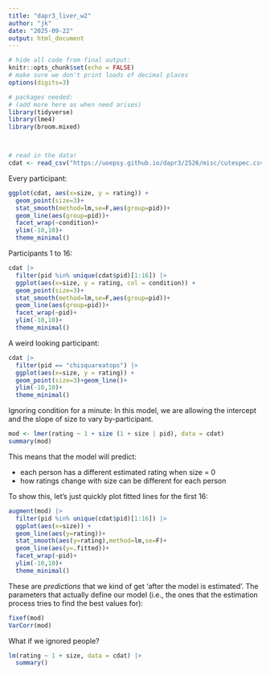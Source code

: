 ```yaml
---
title: "dapr3_liver_w2"
author: "jk"
date: "2025-09-22"
output: html_document
---
```


```r
# hide all code from final output:
knitr::opts_chunk$set(echo = FALSE)
# make sure we don't print loads of decimal places
options(digits=3)

# packages needed:
# (add more here as when need arises)
library(tidyverse)
library(lme4)
library(broom.mixed)



# read in the data!
cdat <- read_csv("https://uoepsy.github.io/dapr3/2526/misc/cutespec.csv")
```

Every participant:  
```r
ggplot(cdat, aes(x=size, y = rating)) + 
  geom_point(size=3)+
  stat_smooth(method=lm,se=F,aes(group=pid))+
  geom_line(aes(group=pid))+
  facet_wrap(~condition)+
  ylim(-10,10)+
  theme_minimal()
```

Participants 1 to 16:
```r
cdat |> 
  filter(pid %in% unique(cdat$pid)[1:16]) |>
  ggplot(aes(x=size, y = rating, col = condition)) + 
  geom_point(size=3)+
  stat_smooth(method=lm,se=F,aes(group=pid))+
  geom_line(aes(group=pid))+
  facet_wrap(~pid)+
  ylim(-10,10)+
  theme_minimal()
```

A weird looking participant:
```r
cdat |>
  filter(pid == "chisquareatops") |>
  ggplot(aes(x=size, y = rating)) + 
  geom_point(size=3)+geom_line()+
  ylim(-10,10)+
  theme_minimal()
```


Ignoring condition for a minute:
In this model, we are allowing the intercept and the slope of size to vary by-participant.  
```r
mod <- lmer(rating ~ 1 + size (1 + size | pid), data = cdat)
summary(mod)
```

This means that the model will predict:

- each person has a different estimated rating when size = 0
- how ratings change with size can be different for each person

To show this, let's just quickly plot fitted lines for the first 16:  
```r
augment(mod) |>
  filter(pid %in% unique(cdat$pid)[1:16]) |>
  ggplot(aes(x=size)) +
  geom_line(aes(y=rating))+
  stat_smooth(aes(y=rating),method=lm,se=F)+
  geom_line(aes(y=.fitted))+
  facet_wrap(~pid)+
  ylim(-10,10)+
  theme_minimal()
```

These are *predictions* that we kind of get 'after the model is estimated'. 
The parameters that actually define our model (i.e., the ones that the estimation process tries to find the best values for):  

```r
fixef(mod)
VarCorr(mod)
```

What if we ignored people?
```r
lm(rating ~ 1 + size, data = cdat) |>
  summary()
```




